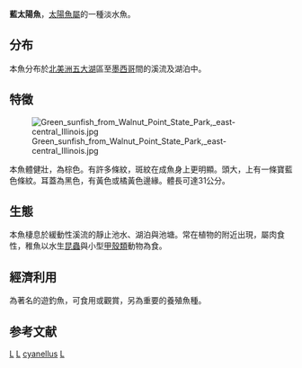 {{Speciesbox 
| genus = Lepomis
| species = cyanellus
| status = LC
| status_system = IUCN3.1
| status_ref = <ref name="iucn">{{Cite iucn | author = NatureServe | title = ''Lepomis cyanellus'' | volume = 2013 | page = e.T61248A18229074 | date = 2013 | doi = 10.2305/IUCN.UK.2013-1.RLTS.T61248A18229074.en }}</ref>
| image = Lepomis cyanellus Raver.jpg
| authority = [[Rafinesque|Rafinesque]], 1819
| synonyms = *''Lepomis cyanella''<br /><small>Rafinesque, 1819</small>
*''Lepomus cyanellus''<br /><small>Rafinesque, 1819</small>
}}

'''藍太陽魚'''，[[太陽魚屬|太陽魚屬]]的一種淡水魚。

==分布==
本魚分布於[[北美洲|北美洲]][[五大湖|五大湖]]區至[[墨西哥|墨西哥]]間的溪流及湖泊中。

==特徵==

[[File:Green_sunfish_from_Walnut_Point_State_Park,_east-central_Illinois.jpg|thumb]]

本魚體健壯，為棕色。有許多條紋，斑紋在成魚身上更明顯。頭大，上有一條寶藍色條紋。耳蓋為黑色，有黃色或橘黃色邊緣。體長可達31公分。
==生態==
本魚棲息於緩動性溪流的靜止池水、湖泊與池塘。常在植物的附近出現，屬肉食性，稚魚以水生[[昆蟲|昆蟲]]與小型[[甲殼類|甲殼類]]動物為食。

==經濟利用==
為著名的遊釣魚，可食用或觀賞，另為重要的養殖魚種。

==参考文献==
{{reflist}}
{{Taxonbar}}

[[Category:食用鱼|L]]
[[Category:觀賞魚|L]]
[[Category:太陽魚屬|cyanellus]]
[[Category:1819年描述的鱼类|L]]